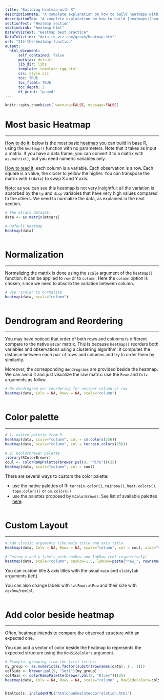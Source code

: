 ```yaml
---
title: "Building heatmap with R"
descriptionMeta: "A complete explanation on how to build heatmaps with R: how to use the heatmap() function, how to custom appearance, how to normalize data and more."
descriptionTop: "A complete explanation on how to build [heatmaps](heatmap.html) with basic R: how to use the `heatmap()` function, how to custom appearance, how to normalize data and more."
sectionText: "Heatmap section"
sectionLink: "heatmap.html"
DataToVizText: "Heatmap best practice"
DataToVizLink: "data-to-viz.com/graph/heatmap.html"
url: "215-the-heatmap-function"
output:
  html_document:
      self_contained: false    
      mathjax: default
      lib_dir: libs
      template: template_rgg.html
      css: style.css
      toc: TRUE
      toc_float: TRUE
      toc_depth: 2
      df_print: "paged"
---
```



```r
knitr::opts_chunk$set( warning=FALSE, message=FALSE)
```

<div class="container">




# Most basic Heatmap
***

<div class = "row">

<div class = "col-md-6  col-sm-12 align-self-center">

<u>How to do it</u>: below is the most basic [heatmap](heatmap.html) you can build in base R, using the `heatmap()` function with no parameters. Note that it takes as input a matrix. If you have a data frame, you can convert it to a matrix with `as.matrix()`, but you need numeric variables only.

<u>How to read it</u>: each column is a variable. Each observation is a row. Each square is a value, the closer to yellow the higher. You can transpose the matrix with `t(data)` to swap X and Y axis.

<u>Note</u>: as you can see this heatmap is not very insightful: all the variation is absorbed by the `hp` and `disp` variables that have very high values compared to the others. We need to normalize the data, as explained in the next section.

</div>


<div class = "col-md-6  col-sm-12">

```r
# The mtcars dataset:
data <- as.matrix(mtcars)

# Default Heatmap
heatmap(data)
```
</div>
</div>



```r
```




# Normalization
***

<div class = "row">

<div class = "col-md-6  col-sm-12 align-self-center">

Normalizing the matrix is done using the `scale` argument of the `heatmap()` function. It can be applied to `row` or to `column`. Here the `column` option is chosen, since we need to absorb the variation between column.


</div>


<div class = "col-md-6  col-sm-12">

```r
# Use 'scale' to normalize
heatmap(data, scale="column")
```
</div>
</div>



```r
```











# Dendrogram and Reordering
***

<div class = "row">

<div class = "col-md-6  col-sm-12 align-self-center">

You may have noticed that order of both rows and columns is different compare to the native `mtcar` matrix. This is because `heatmap()` reorders both variables and observations using a clustering algorithm: it computes the distance between each pair of rows and columns and try to order them by similarity. 

Moreover, the corresponding `dendrograms` are provided beside the heatmap. We can avoid it and just visualize the raw matrix: use the `Rowv` and `Colv` arguments as follow.

</div>


<div class = "col-md-6  col-sm-12">

```r
# No dendrogram nor reordering for neither column or row
heatmap(data, Colv = NA, Rowv = NA, scale="column")
```
</div>
</div>



```r
```










# Color palette
***


```r
# 1: native palette from R
heatmap(data, scale="column", col = cm.colors(256))
heatmap(data, scale="column", col = terrain.colors(256))
 
# 2: Rcolorbrewer palette
library(RColorBrewer)
coul <- colorRampPalette(brewer.pal(8, "PiYG"))(25)
heatmap(data, scale="column", col = coul)
```



<div class = "row">

<div class = "col-md-6  col-sm-12 align-self-center">

There are several ways to custom the color palette:  

- use the native palettes of R: `terrain.color()`, `rainbow()`, `heat.colors()`, `topo.colors()` or `cm.colors()`
- use the palettes proposed by `RColorBrewer`. See list of available palettes [here](38-rcolorbrewers-palettes.html).

</div>


<div class = "col-md-6  col-sm-12">


```r
```

</div>
</div>










# Custom Layout
***


```r
# Add classic arguments like main title and axis title
heatmap(data, Colv = NA, Rowv = NA, scale="column", col = coul, xlab="variable", ylab="car", main="heatmap")
 
# Custom x and y labels with cexRow and labRow (col respectively)
heatmap(data, scale="column", cexRow=1.5, labRow=paste("new_", rownames(data),sep=""), col= colorRampPalette(brewer.pal(8, "Blues"))(25))
```




You can custom title & axis titles with the usual `main` and `xlab`/`ylab` arguments (left). 

You can also change labels with `labRow`/`colRow` and their size with `cexRow`/`cexCol`.


```r
```







# Add color beside heatmap
***

<div class = "row">

<div class = "col-md-6  col-sm-12 align-self-center">

Often, heatmap intends to compare the observed structure with an expected one. 

You can add a vector of color beside the heatmap to represents the expected structure using the `RowSideColors` argument.

</div>


<div class = "col-md-6  col-sm-12">

```r
# Example: grouping from the first letter:
my_group <- as.numeric(as.factor(substr(rownames(data), 1 , 1)))
colSide <- brewer.pal(9, "Set1")[my_group]
colMain <- colorRampPalette(brewer.pal(8, "Blues"))(25)
heatmap(data, Colv = NA, Rowv = NA, scale="column" , RowSideColors=colSide, col=colMain   )
```
</div>
</div>



```r
```






<!-- Close container -->
</div>




```r
htmltools::includeHTML("htmlChunkRelatedCorrelation.html")
```
